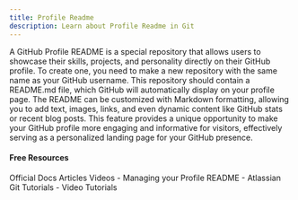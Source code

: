 ```yaml
---
title: Profile Readme
description: Learn about Profile Readme in Git
---
```

A GitHub Profile README is a special repository that allows users to showcase their skills, projects, and personality directly on their GitHub profile. To create one, you need to make a new repository with the same name as your GitHub username. This repository should contain a README.md file, which GitHub will automatically display on your profile page. The README can be customized with Markdown formatting, allowing you to add text, images, links, and even dynamic content like GitHub stats or recent blog posts. This feature provides a unique opportunity to make your GitHub profile more engaging and informative for visitors, effectively serving as a personalized landing page for your GitHub presence.

#### Free Resources

<Tabs defaultValue="official">
<TabsList>
<TabsTrigger value="official">Official Docs</TabsTrigger>
<TabsTrigger value="article">Articles</TabsTrigger>
<TabsTrigger value="video">Videos</TabsTrigger>
</TabsList>

<TabsContent value="official">
<Note type="note" title="official">
- <Link href="https://docs.github.com/en/account-and-profile/setting-up-and-managing-your-github-profile/customizing-your-profile/managing-your-profile-readme">Managing your Profile README</Link>
</Note>
</TabsContent>
<TabsContent value="article">
<Note type="note" title="article">
- <Link href="https://www.atlassian.com/git/tutorials">Atlassian Git Tutorials</Link>
</Note>
</TabsContent>
<TabsContent value="video">
<Note type="note" title="video">
- <Link href="https://www.youtube.com/results?search_query=git+profile-readme+tutorial">Video Tutorials</Link>
</Note>
</TabsContent>
</Tabs>
